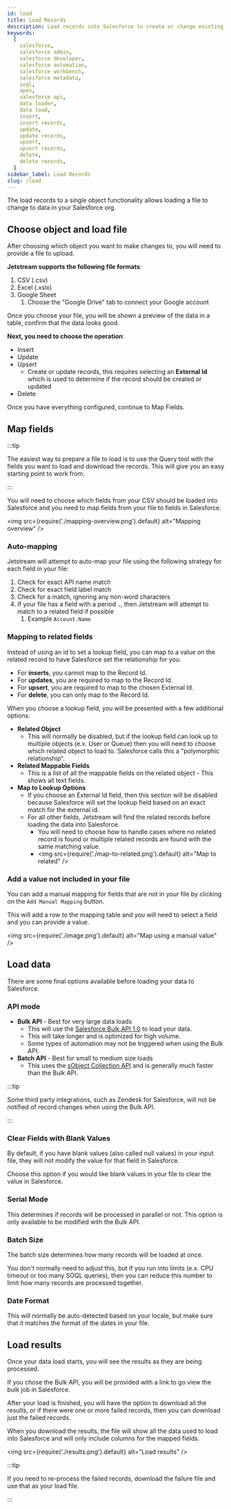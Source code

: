 ```yaml
---
id: load
title: Load Records
description: Load records into Salesforce to create or change existing records using Jetstream's advanced and easy to use data loader.
keywords:
  [
    salesforce,
    salesforce admin,
    salesforce developer,
    salesforce automation,
    salesforce workbench,
    salesforce metadata,
    soql,
    apex,
    salesforce api,
    data loader,
    data load,
    insert,
    insert records,
    update,
    update records,
    upsert,
    upsert records,
    delete,
    delete records,
  ]
sidebar_label: Load Records
slug: /load
---
```


The load records to a single object functionality allows loading a file to change to data in your Salesforce org.

## Choose object and load file

After choosing which object you want to make changes to, you will need to provide a file to upload.

**Jetstream supports the following file formats**:

1. CSV (.csv)
2. Excel (.xslx)
3. Google Sheet
   1. Choose the "Google Drive" tab to connect your Google account

Once you choose your file, you will be shown a preview of the data in a table, confirm that the data looks good.

**Next, you need to choose the operation**:

- Insert
- Update
- Upsert
  - Create or update records, this requires selecting an **External Id** which is used to determine if the record should be created or updated
- Delete

Once you have everything configured, continue to Map Fields.

## Map fields

:::tip

The easiest way to prepare a file to load is to use the Query tool with the fields you want to load and download the records. This will give you an easy starting point to work from.

:::

You will need to choose which fields from your CSV should be loaded into Salesforce and you need to map fields from your file to fields in Salesforce.

<img src={require('./mapping-overview.png').default} alt="Mapping overview" />

### Auto-mapping

Jetstream will attempt to auto-map your file using the following strategy for each field in your file:

1. Check for exact API name match
2. Check for exact field label match
3. Check for a match, ignoring any non-word characters
4. If your file has a field with a period `.`, then Jetstream will attempt to match to a related field if possible
   1. Example `Account.Name`

### Mapping to related fields

Instead of using an id to set a lookup field, you can map to a value on the related record to have Salesforce set the relationship for you.

- For **inserts**, you cannot map to the Record Id.
- For **updates**, you are required to map to the Record Id.
- For **upsert**, you are required to map to the chosen External Id.
- For **delete**, you can only map to the Record Id.

When you choose a lookup field, you will be presented with a few additional options:

- **Related Object**
  - This will normally be disabled, but if the lookup field can look up to multiple objects (e.x. User or Queue) then you will need to choose which related object to load to. Salesforce calls this a "polymorphic relationship".
- **Related Mappable Fields**
  - This is a list of all the mappable fields on the related object - This shows all text fields.
- **Map to Lookup Options**
  - If you choose an External Id field, then this section will be disabled because Salesforce will set the lookup field based on an exact match for the external id.
  - For all other fields, Jetstream will find the related records before loading the data into Salesforce.
    - You will need to choose how to handle cases where no related record is found or multiple related records are found with the same matching value.
    - <img src={require('./map-to-related.png').default} alt="Map to related" />

### Add a value not included in your file

You can add a manual mapping for fields that are not in your file by clicking on the `Add Manual Mapping` button.

This will add a row to the mapping table and you will need to select a field and you can provide a value.

<img src={require('./image.png').default} alt="Map using a manual value" />

## Load data

There are some final options available before loading your data to Salesforce.

### API mode

- **Bulk API** - Best for very large data loads
  - This will use the [Salesforce Bulk API 1.0](https://developer.salesforce.com/docs/atlas.en-us.api_asynch.meta/api_asynch/api_asynch_introduction_how_bulk_api_works.htm) to load your data.
  - This will take longer and is optimized for high volume.
  - Some types of automation may not be triggered when using the Bulk API.
- **Batch API** - Best for small to medium size loads
  - This uses the [sObject Collection API](https://developer.salesforce.com/docs/atlas.en-us.api_rest.meta/api_rest/resources_composite_sobjects_collections.htm) and is generally much faster than the Bulk API.

:::tip

Some third party integrations, such as Zendesk for Salesforce, will not be notified of record changes when using the Bulk API.

:::

### Clear Fields with Blank Values

By default, if you have blank values (also called null values) in your input file, they will not modify the value for that field in Salesforce.

Choose this option if you would like blank values in your file to clear the value in Salesforce.

### Serial Mode

This determines if records will be processed in parallel or not. This option is only available to be modified with the Bulk API.

### Batch Size

The batch size determines how many records will be loaded at once.

You don't normally need to adjust this, but if you run into limits (e.x. CPU timeout or too many SOQL queries), then you can reduce this number to limit how many records are processed together.

### Date Format

This will normally be auto-detected based on your locale, but make sure that it matches the format of the dates in your file.

## Load results

Once your data load starts, you will see the results as they are being processed.

If you chose the Bulk API, you will be provided with a link to go view the bulk job in Salesforce.

After your load is finished, you will have the option to download all the results, or if there were one or more failed records, then you can download just the failed records.

When you download the results, the file will show all the data used to load into Salesforce and will only include columns for the mapped fields.

<img src={require('./results.png').default} alt="Load results" />

:::tip

If you need to re-process the failed records, download the failure file and use that as your load file.

:::
